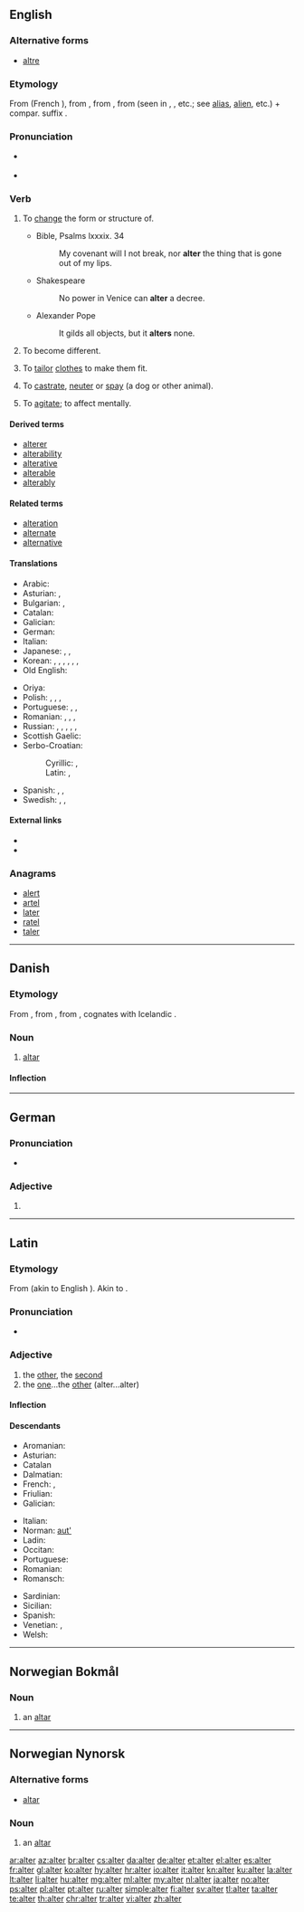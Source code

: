 {{also|Alter|älter}}
==English==

===Alternative forms===
* [[altre]] {{qualifier|obsolete}}

===Etymology===
From {{etyl|fro|en}} {{term|alterer|lang=fro}} (French {{term|altérer|lang=fr}}), from {{etyl|ML.|en}} {{term|alterare||to make other}}, from {{etyl|la|en}} {{term|alter||the other|lang=la}}, from {{term|al-}} (seen in {{term|alius||other}}, {{term|alienus||of another}}, etc.; see [[alias]], [[alien]], etc.) + compar. suffix {{term|-ter}}.

===Pronunciation===
* {{a|UK}} {{IPA|/ˈɒltə/|lang=en}} 
* {{homophones|lang=en|altar}}

===Verb===
{{en-verb}}

# {{context|transitive|lang=en}} To [[change]] the form or structure of.
#* Bible, Psalms lxxxix. 34
#*: My covenant will I not break, nor '''alter''' the thing that is gone out of my lips.
#* Shakespeare
#*: No power in Venice can '''alter''' a decree.
#* Alexander Pope
#*: It gilds all objects, but it '''alters''' none.
# {{context|intransitive|lang=en}} To become different.
# {{context|transitive|lang=en}} To [[tailor]] [[clothes]] to make them fit.
# {{context|transitive|lang=en}} To [[castrate]], [[neuter]] or [[spay]] (a dog or other animal).
# {{context|transitive|obsolete|lang=en}} To [[agitate]]; to affect mentally.
#: {{rfquotek|Milton}}

====Derived terms====
* [[alterer]]
* [[alterability]]
* [[alterative]]
* [[alterable]]
* [[alterably]]

====Related terms====
* [[alteration]]
* [[alternate]]
* [[alternative]]

====Translations====
{{trans-top|to change the form or structure of}}
* Arabic: {{t|ar|غير|tr=ġayyara|sc=Arab}}
* Asturian: {{t|ast|alteriar}}, {{t|ast|alterar}}
* Bulgarian: {{t+|bg|променям|tr=proménjam|sc=Cyrl}}, {{t+|bg|изменям|tr=izménjam|sc=Cyrl}}
* Catalan: {{t+|ca|alterar}}
* Galician: {{t+|gl|alterar}}
* German: {{t+|de|abändern}}
* Italian: {{t+check|it|cambiare}}
* Japanese: {{t|ja|変える|tr=[[かえる]], kaeru|sc=Jpan}}, {{t+|ja|変更|tr=へんこうする, henkō suru|alt=変更する|sc=Jpan}}, {{t+|ja|直す|tr=[[なおす]], naosu|sc=Jpan}}
* Korean: {{t+|ko|변경하다|sc=Kore}}, {{t+|ko|바꾸다|sc=Kore}}, {{t|ko|개조하다|sc=Kore}}, {{t+|ko|달라지다|sc=Kore}}, {{t+|ko|변경되다|sc=Kore}}, {{t+|ko|고치다|sc=Kore}}, {{t|ko|거세하다|sc=Kore}}
* Old English: {{t-check|ang|wendan|sc=Latinx}}
{{trans-mid}}
* Oriya: {{t|or|ବଦଳାଇବା|sc=Orya}}
* Polish: {{t+|pl|zmieniać}}, {{t+|pl|zmienić}}, {{t|pl|przerabiać}}, {{t+|pl|przerobić}}
* Portuguese: {{t+|pt|alterar}}, {{t+|pt|mudar}}, {{t+|pt|modificar}}
* Romanian: {{t+check|ro|modifica}}, {{t+check|ro|schimba}}, {{t+check|ro|altera}}, {{t+check|ro|altul}}
* Russian: {{t+|ru|изменять|impf|tr=izmenjátʹ|sc=Cyrl}}, {{t+|ru|изменить|pf|tr=izmenítʹ|sc=Cyrl}}, {{t+|ru|менять|impf|tr=menjátʹ|sc=Cyrl}}, {{t+|ru|поменять|pf|tr=pomenjátʹ|sc=Cyrl}}, {{t+|ru|переделывать|impf|tr=peredélyvatʹ|sc=Cyrl}}, {{t+|ru|переделать|pf|tr=peredélatʹ|sc=Cyrl}}
* Scottish Gaelic: {{t|gd|mùth}}
* Serbo-Croatian:
*: Cyrillic: {{t|sh|изменити|sc=Cyrl}}, {{t|sh|променити|sc=Cyrl}}
*: Latin: {{t|sh|izmeniti}}, {{t|sh|promeniti}}
* Spanish: {{t+|es|alterar}}, {{t+|es|cambiar}}, {{t+|es|modificar}}
* Swedish: {{t+|sv|modifiera}}, {{t+|sv|förändra}}, {{t+|sv|ändra}}
{{trans-bottom}}

====External links====
* {{R:Webster 1913}}
* {{R:Century 1911}}

===Anagrams===
* [[alert#English|alert]]
* [[artel#English|artel]]
* [[later#English|later]]
* [[ratel#English|ratel]]
* [[taler#English|taler]]

----

==Danish==
{{wikipedia|lang=da}}

===Etymology===

From {{etyl|non|da}} {{term|altari|lang=non}}, from {{etyl|osx|da}} {{term|altari|lang=osx}}, from {{etyl|la|da}} {{term|altare||altar|lang=la}}, cognates with Icelandic {{term|altari|lang=is}}.

===Noun===
{{da-noun|stem=altr|et|e|sg-def-2=alteret}}

# [[altar]]

====Inflection====
{{da-noun-infl|stem=altr|et|e|sg-def-2=alteret|gen-sg-def-2=alterets}}

----

==German==

===Pronunciation===
* {{IPA|/ˈʔaltɐ/|lang=de}}

===Adjective===
{{head|de|adjective form}}

# {{inflected form of|alt|lang=de}}

----

==Latin==
{{attention|la|Are there standard tables which can handle this?}}

===Etymology===
From {{etyl|ine-pro|la}} {{m|ine-pro|*h₂élteros||the other of two}} (akin to English {{m|en|other}}). Akin to {{term|alius|lang=la}}.

===Pronunciation===
* {{la-pronunc|alter}}

===Adjective===
{{la-adj-1&2|alter|altera|altera|alterum|alterum}}

# the [[other]], the [[second]]
# the [[one]]...the [[other]] (alter...alter)

====Inflection====
{{la-decl-1&2-ius|alter|alter}}

====Descendants====
{{top3}}
* Aromanian: {{l|rup|altu}}
* Asturian: {{l|ast|otru}}
* Catalan {{l|ca|altre}}
* Dalmatian: {{l|dlm|jultro}}
* French: {{l|fr|autre}}, {{l|fr|autrui}}
* Friulian: {{l|fur|altri}}
* Galician: {{l|gl|outro}}
{{mid3}}
* Italian: {{l|it|altro}}
* Norman: [[aut']]
* Ladin: {{l|lld|auter}}
* Occitan: {{l|oc|autre}}
* Portuguese: {{l|pt|outro}}
* Romanian: {{l|ro|alt}}
* Romansch: {{l|rm|auter}}
{{mid3}}
* Sardinian: {{l|sc|àteru}}
* Sicilian: {{l|scn|àutru}}
* Spanish: {{l|es|otro}}
* Venetian: {{l|vec|altro}}, {{l|vec|antro}}
* Welsh: {{l|cy|ail}}
{{bottom}}

----

==Norwegian Bokmål==

===Noun===
{{wikipedia|lang=no}}
{{head|nb|noun|g=n|definite singular|[[alteret]] / [[altret]]|indefinite plural|[[alter]] / [[altere]] / [[altre]]|definite plural|[[altera]] / [[altra]] / [[altrene]]}}

# an [[altar]]

----

==Norwegian Nynorsk==
{{wikipedia|lang=nn|altar}}

===Alternative forms===
* [[altar]]

===Noun===
{{head|nn|noun|g=n|definite singular|alteret|indefinite plural|alter|definite plural|altera}}

# an [[altar]]

[[ar:alter]]
[[az:alter]]
[[br:alter]]
[[cs:alter]]
[[da:alter]]
[[de:alter]]
[[et:alter]]
[[el:alter]]
[[es:alter]]
[[fr:alter]]
[[gl:alter]]
[[ko:alter]]
[[hy:alter]]
[[hr:alter]]
[[io:alter]]
[[it:alter]]
[[kn:alter]]
[[ku:alter]]
[[la:alter]]
[[lt:alter]]
[[li:alter]]
[[hu:alter]]
[[mg:alter]]
[[ml:alter]]
[[my:alter]]
[[nl:alter]]
[[ja:alter]]
[[no:alter]]
[[ps:alter]]
[[pl:alter]]
[[pt:alter]]
[[ru:alter]]
[[simple:alter]]
[[fi:alter]]
[[sv:alter]]
[[tl:alter]]
[[ta:alter]]
[[te:alter]]
[[th:alter]]
[[chr:alter]]
[[tr:alter]]
[[vi:alter]]
[[zh:alter]]